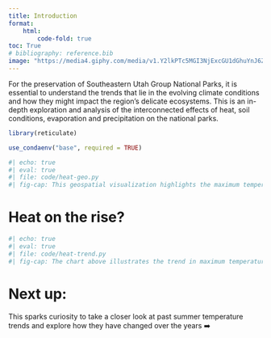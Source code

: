 ```yaml
---
title: Introduction
format: 
    html:
        code-fold: true
toc: True
# bibliography: reference.bib
image: "https://media4.giphy.com/media/v1.Y2lkPTc5MGI3NjExcGU1dGhuYnJ6Z2Vlb3owYzkwOTAzMG9ydzBlMml5MTg0eGozZmZ2cCZlcD12MV9pbnRlcm5hbF9naWZfYnlfaWQmY3Q9Zw/4ZgLPakqTajjVFOVqw/giphy.gif"
---
```


For the preservation of Southeastern Utah Group National Parks, it is essential to understand the trends that lie in the evolving climate conditions and how they might impact the region's delicate ecosystems. This is an in-depth exploration and analysis of the interconnected effects of heat, soil conditions, evaporation and precipitation on the national parks. 

```r
library(reticulate)

use_condaenv("base", required = TRUE)
```

```python
#| echo: true
#| eval: true 
#| file: code/heat-geo.py
#| fig-cap: This geospatial visualization highlights the maximum temperatures reached within a year across the Southeastern National Parks in Utah. The timeline spans from 1980 to 2024. The animation over the years shows the geographical spread and varying intensity of the highest temperatures in the region.
```

# Heat on the rise?

```python
#| echo: true
#| eval: true 
#| file: code/heat-trend.py
#| fig-cap: The chart above illustrates the trend in maximum temperatures from 1980 up until the current year. The visualization suggests an overall increase, indicating a trend of rising temperatures in the region.
```

# Next up: 

This sparks curiosity to take a closer look at past summer temperature trends and explore how they have changed over the years ➡️